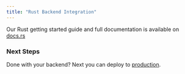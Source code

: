 ```yaml
---
title: "Rust Backend Integration"
---
```


Our Rust getting started guide and full documentation is available on
[docs.rs](https://docs.rs/propelauth/latest/propelauth/)

### Next Steps

Done with your backend? Next you can deploy to
[production](/getting-started/deploy-to-prod).
